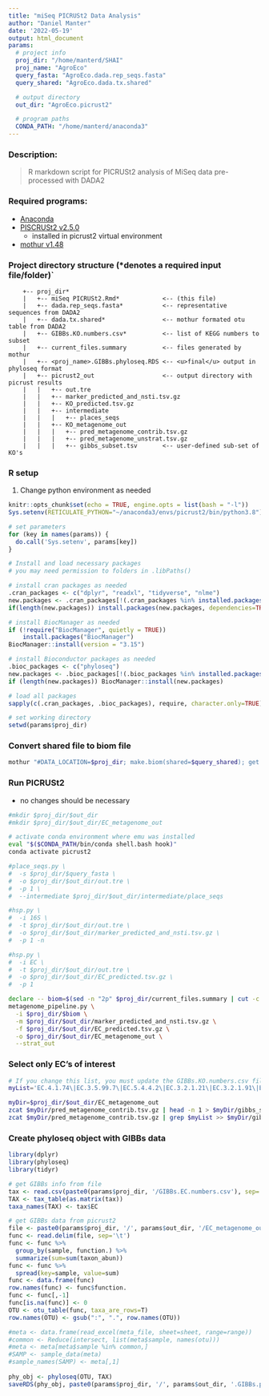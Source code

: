 ```yaml
---
title: "miSeq PICRUSt2 Data Analysis"
author: "Daniel Manter"
date: '2022-05-19'
output: html_document
params:
  # project info
  proj_dir: "/home/manterd/SHAI"
  proj_name: "AgroEco"
  query_fasta: "AgroEco.dada.rep_seqs.fasta"
  query_shared: "AgroEco.dada.tx.shared"

  # output directory
  out_dir: "AgroEco.picrust2"

  # program paths
  CONDA_PATH: "/home/manterd/anaconda3"
---
```


### Description:

> R markdown script for PICRUSt2 analysis of MiSeq data pre-processed with DADA2

### Required programs:

-   [Anaconda](https://www.anaconda.com)
-   [PISCRUSt2 v2.5.0](https://github.com/picrust/picrust2)
    -   installed in picrust2 virtual environment
-   [mothur v1.48](https://github.com/mothur/mothur)

### Project directory structure (\*denotes a required input file/folder)\`

        +-- proj_dir*
        |   +-- miSeq PICRUSt2.Rmd*            <-- (this file)
        |   +-- dada.rep_seqs.fasta*           <-- representative sequences from DADA2
        |   +-- dada.tx.shared*                <-- mothur formated otu table from DADA2
        |   +-- GIBBs.KO.numbers.csv*          <-- list of KEGG numbers to subset
        |   +-- current_files.summary          <-- files generated by mothur
        |   +-- <proj_name>.GIBBs.phyloseq.RDS <-- <u>final</u> output in phyloseq format
        |   +-- picrust2_out                   <-- output directory with picrust results
        |   |   +-- out.tre 
        |   |   +-- marker_predicted_and_nsti.tsv.gz 
        |   |   +-- KO_predicted.tsv.gz
        |   |   +-- intermediate
        |   |   |   +-- places_seqs
        |   |   +-- KO_metagenome_out
        |   |   |   +-- pred_metagenome_contrib.tsv.gz
        |   |   |   +-- pred_metagenome_unstrat.tsv.gz
        |   |   |   +-- gibbs_subset.tsv       <-- user-defined sub-set of KO's

### R setup

1.  Change python environment as needed

```r
knitr::opts_chunk$set(echo = TRUE, engine.opts = list(bash = "-l"))
Sys.setenv(RETICULATE_PYTHON="~/anaconda3/envs/picrust2/bin/python3.8")

# set parameters
for (key in names(params)) {
  do.call('Sys.setenv', params[key])
}

# Install and load necessary packages
# you may need permission to folders in .libPaths()

# install cran packages as needed
.cran_packages <- c("dplyr", "readxl", "tidyverse", "nlme")
new.packages <- .cran_packages[!(.cran_packages %in% installed.packages()[,"Package"])]
if(length(new.packages)) install.packages(new.packages, dependencies=TRUE, INSTALL_opts = c('--no-lock'))

# install BiocManager as needed 
if (!require("BiocManager", quietly = TRUE))
    install.packages("BiocManager")
BiocManager::install(version = "3.15")

# install Bioconductor packages as needed
.bioc_packages <- c("phyloseq")
new.packages <- .bioc_packages[!(.bioc_packages %in% installed.packages()[,'Package'])]
if (length(new.packages)) BiocManager::install(new.packages)

# load all packages
sapply(c(.cran_packages, .bioc_packages), require, character.only=TRUE)

# set working directory
setwd(params$proj_dir)
```

### Convert shared file to biom file

```bash
mothur "#DATA_LOCATION=$proj_dir; make.biom(shared=$query_shared); get.current()"
```

### Run PICRUSt2

-   no changes should be necessary

```bash
#mkdir $proj_dir/$out_dir
#mkdir $proj_dir/$out_dir/EC_metagenome_out

# activate conda environment where emu was installed
eval "$($CONDA_PATH/bin/conda shell.bash hook)"
conda activate picrust2

#place_seqs.py \
#  -s $proj_dir/$query_fasta \
#  -o $proj_dir/$out_dir/out.tre \
#  -p 1 \
#  --intermediate $proj_dir/$out_dir/intermediate/place_seqs

#hsp.py \
#  -i 16S \
#  -t $proj_dir/$out_dir/out.tre \
#  -o $proj_dir/$out_dir/marker_predicted_and_nsti.tsv.gz \
#  -p 1 -n

#hsp.py \
#  -i EC \
#  -t $proj_dir/$out_dir/out.tre \
#  -o $proj_dir/$out_dir/EC_predicted.tsv.gz \
#  -p 1

declare -- biom=$(sed -n "2p" $proj_dir/current_files.summary | cut -c 6-)
metagenome_pipeline.py \
  -i $proj_dir/$biom \
  -m $proj_dir/$out_dir/marker_predicted_and_nsti.tsv.gz \
  -f $proj_dir/$out_dir/EC_predicted.tsv.gz \
  -o $proj_dir/$out_dir/EC_metagenome_out \
  --strat_out 
```

### Select only EC's of interest

```bash
# If you change this list, you must update the GIBBs.KO.numbers.csv file
myList='EC.4.1.74\|EC.3.5.99.7\|EC.5.4.4.2\|EC.3.2.1.21\|EC.3.2.1.91\|EC.3.5.1.4\|EC.3.5.1.5\|EC.3.2.1.14\|EC.3.4.11.1\|EC.1.3.3.11\|EC.3.1.3.1\|EC.3.1.6.1\|EC.1.18.6.1\|EC.1.14.18.3\|EC.1.14.99.39\|EC.1.7.2.6\|EC.1.7.1.15\|EC.1.7.2.2\|EC.1.7.1.4\|EC.1.7.7.1\|EC.1.7.2.1\|EC.1.7.2.5\|EC.1.7.2.4'

myDir=$proj_dir/$out_dir/EC_metagenome_out
zcat $myDir/pred_metagenome_contrib.tsv.gz | head -n 1 > $myDir/gibbs_subset.tsv
zcat $myDir/pred_metagenome_contrib.tsv.gz | grep $myList >> $myDir/gibbs_subset.tsv
```

### Create phyloseq object with GIBBs data

```r
library(dplyr)
library(phyloseq)
library(tidyr)

# get GIBBs info from file
tax <- read.csv(paste0(params$proj_dir, '/GIBBs.EC.numbers.csv'), sep=',')
TAX <- tax_table(as.matrix(tax))
taxa_names(TAX) <- tax$EC

# get GIBBs data from picrust2
file <- paste0(params$proj_dir, '/', params$out_dir, '/EC_metagenome_out/gibbs_subset.tsv')
func <- read.delim(file, sep='\t')
func <- func %>%
  group_by(sample, function.) %>%
  summarize(sum=sum(taxon_abun))
func <- func %>%
  spread(key=sample, value=sum)
func <- data.frame(func)
row.names(func) <- func$function.
func <- func[,-1]
func[is.na(func)] <- 0
OTU <- otu_table(func, taxa_are_rows=T)
row.names(OTU) <- gsub(":", ".", row.names(OTU))

#meta <- data.frame(read_excel(meta_file, sheet=sheet, range=range))
#common <- Reduce(intersect, list(meta$sample, names(otu)))
#meta <- meta[meta$sample %in% common,]
#SAMP <- sample_data(meta)
#sample_names(SAMP) <- meta[,1]
  
phy_obj <- phyloseq(OTU, TAX)
saveRDS(phy_obj, paste0(params$proj_dir, '/', params$out_dir, '.GIBBs.phyloseq.RDS'))
```
